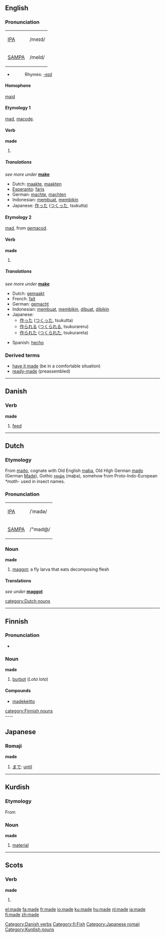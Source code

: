 {{see|Made}}
==English==

{{rank|A|should|can|82|made|did|such|great}}

===Pronunciation===
{| border=1 cellpadding=5
| [[w:IPA|IPA]] || /meɪd/
|-
| [[w:SAMPA|SAMPA]] || /meId/
|}
*{{audio|en-us-made.ogg|Audio (US)}}
*:Rhymes: [[Rhymes:English:-eɪd|-eɪd]]

====Homophone====
[[maid]]

====Etymology 1====
{{ME.}} [[mad]], {{OE.}} [[macode]].

====Verb====
'''made'''

# {{simple past of|[[make]]|lang=Scots}}

=====Translations=====
''see more under'' '''[[make]]'''
{{trans-top}}
*Dutch: [[maakte]], [[maakten]]
*[[Esperanto]]: [[faris]]
*German: [[machte]], [[machten]]
*Indonesian: [[buat|membuat]], [[bikin|membikin]]
*Japanese: [[作った]] ([[つくった]], tsukutta)
{{trans-mid}}
{{trans-bottom}}

====Etymology 2====
{{ME.}} [[mad]], from {{OE.}} [[gemacod]].

====Verb====
'''made'''

# {{past participle of|[[make]]|lang=English}}

=====Translations=====
''see more under'' '''[[make]]'''
{{trans-top}}
*Dutch: [[gemaakt]]
*French: [[fait]]
*German: [[gemacht]]
*Indonesian: [[buat|membuat]], [[bikin|membikin]], [[buat|dibuat]], [[bikin|dibikin]]
*Japanese: 
** [[作った]] ([[つくった]], tsukutta)
** [[作られる]] ([[つくられる]], tsukurareru)
** [[作られた]] ([[つくられた]], tsukurareta)
{{trans-mid}}
*Spanish: [[hecho]]
{{trans-bottom}}

===Derived terms===
*[[have it made]] (be in a comfortable situation)
*[[ready-made]] (preassembled)

----

==Danish==

===Verb===
'''made'''

#[[feed]]

[[Category:Danish verbs]]

----

==Dutch==

===Etymology===
From {{OS.|nl}} [[maðo]], cognate with Old English [[maþa]], Old HIgh German [[mado]] (German [[Made]]), Gothic [[𐌼𐌰𐌸𐌰]] (maþa), 
somehow from Proto-Indo-European ''*math-'' used in insect names.

=== Pronunciation ===
{| border=1 cellpadding=5
| [[w:IPA|IPA]] || /ˈmadə/
|-
| [[w:SAMPA|SAMPA]] || /"mad@/
|}

===Noun===
'''made''' {{f}}

# [[maggot]]; a fly larva that eats decomposing flesh

====Translations====
''see under'' '''[[maggot]]'''

[[category:Dutch nouns]]

----

==Finnish==
{{Fi48a|made|mate}}
===Pronunciation===
*{{IPA|mɑde}}

===Noun===
'''made'''

# [[burbot]] (''Lota lota'')

====Compounds====
*[[madekeitto]]

[[category:Finnish nouns]]
[[Category:fi:Fish]]
<br clear="all"/>
----

==Japanese==
{{ja-attention|Romaji header should be replaced with POS header|key=p}}

===Romaji===
'''made''' 

# [[まで]]: [[until]]

[[Category:Japanese romaji]]

----

==Kurdish==

===Etymology===
From {{Arab.|tr}}

===Noun===
'''made'''

#[[material]]

[[Category:Kurdish nouns]]

----

==Scots==

===Verb===
'''made'''

# {{past of|[[mak#Scots|mak]]|lang=Scots}}

[[el:made]]
[[fa:made]]
[[fr:made]]
[[io:made]]
[[ku:made]]
[[hu:made]]
[[nl:made]]
[[ja:made]]
[[fi:made]]
[[zh:made]]